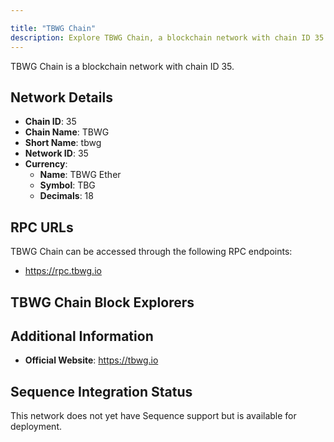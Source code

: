 ```yaml
---

title: "TBWG Chain"
description: Explore TBWG Chain, a blockchain network with chain ID 35. Learn about its native currency, TBWG Ether, and how to interact with the network.
---
```




TBWG Chain is a blockchain network with chain ID 35.

## Network Details

- **Chain ID**: 35
- **Chain Name**: TBWG
- **Short Name**: tbwg
- **Network ID**: 35
- **Currency**: 
  - **Name**: TBWG Ether
  - **Symbol**: TBG
  - **Decimals**: 18

## RPC URLs

TBWG Chain can be accessed through the following RPC endpoints:

- https://rpc.tbwg.io

## TBWG Chain Block Explorers



## Additional Information

- **Official Website**: https://tbwg.io

## Sequence Integration Status

This network does not yet have Sequence support but is available for deployment.
